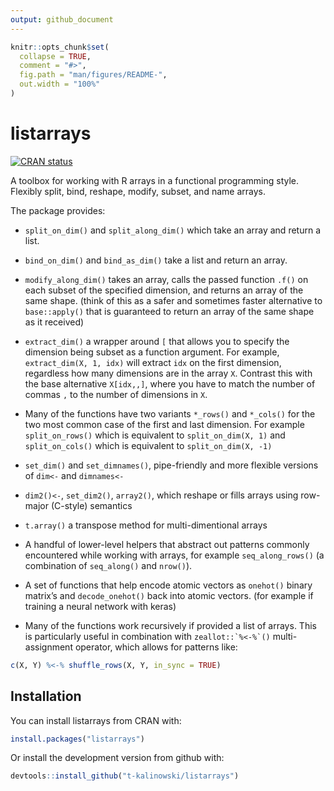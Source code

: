 ```yaml
---
output: github_document
---
```


<!-- README.md is generated from README.Rmd. Please edit that file -->

```r
knitr::opts_chunk$set(
  collapse = TRUE,
  comment = "#>",
  fig.path = "man/figures/README-",
  out.width = "100%"
)
```
# listarrays

[![CRAN status](https://www.r-pkg.org/badges/version/listarrays)](https://cran.r-project.org/package=listarrays)

A toolbox for working with R arrays in a functional programming style. Flexibly
split, bind, reshape, modify, subset, and name arrays.

The package provides:

+  `split_on_dim()` and `split_along_dim()` which take an array and return a list.
    
+  `bind_on_dim()` and `bind_as_dim()` take a list and return an array.
    
+  `modify_along_dim()` takes an array, calls the passed function `.f()` on each
    subset of the specified dimension, and returns an array of the same shape.
    (think of this as a safer and sometimes faster alternative to `base::apply()` 
    that is guaranteed to return an array of the same shape as it received)
    
+  `extract_dim()` a wrapper around `[` that allows you to specify the dimension 
   being subset as a function argument. For example, `extract_dim(X, 1, idx)`
   will extract `idx` on the first dimension, regardless how many dimensions are in 
   the array `X`.  Contrast this with the base alternative `X[idx,,]`, where you
   have to match the number of commas `,` to the number of dimensions in `X`.
    
+  Many of the functions have two variants `*_rows()` and `*_cols()` for the two 
   most common case of the first and last dimension. For example 
   `split_on_rows()` which is equivalent to `split_on_dim(X, 1)` and 
   `split_on_cols()` which is equivalent to `split_on_dim(X, -1)`
    
*  `set_dim()` and `set_dimnames()`, pipe-friendly and more flexible
    versions of `dim<-` and `dimnames<-`
    
*   `dim2()<-`,  `set_dim2()`, `array2()`, which reshape or fills arrays using
    row-major (C-style) semantics
    
*   `t.array()` a transpose method for multi-dimentional arrays
    
*  A handful of lower-level helpers that abstract out patterns commonly
   encountered while working with arrays, for example `seq_along_rows()` (a
   combination of `seq_along()` and `nrow()`).

*  A set of functions that help encode atomic vectors as `onehot()` binary
   matrix's and `decode_onehot()` back into atomic vectors. (for example if
   training a neural network with keras)

*  Many of the functions work recursively if provided a list of arrays. This is
   particularly useful in combination with ``` zeallot::`%<-%`() ``` multi-assignment
   operator, which allows for patterns like:
``` R
c(X, Y) %<-% shuffle_rows(X, Y, in_sync = TRUE)
```


## Installation

You can install listarrays from CRAN with:
```r
install.packages("listarrays")
```

Or install the development version from github with:
``` r
devtools::install_github("t-kalinowski/listarrays")
```





